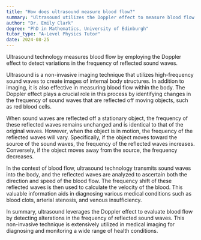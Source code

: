 ```yaml
---
title: "How does ultrasound measure blood flow?"
summary: "Ultrasound utilizes the Doppler effect to measure blood flow by detecting frequency changes in reflected sound waves. This technique provides insights into circulation and vascular health."
author: "Dr. Emily Clark"
degree: "PhD in Mathematics, University of Edinburgh"
tutor_type: "A-Level Physics Tutor"
date: 2024-08-25
---
```


Ultrasound technology measures blood flow by employing the Doppler effect to detect variations in the frequency of reflected sound waves.

Ultrasound is a non-invasive imaging technique that utilizes high-frequency sound waves to create images of internal body structures. In addition to imaging, it is also effective in measuring blood flow within the body. The Doppler effect plays a crucial role in this process by identifying changes in the frequency of sound waves that are reflected off moving objects, such as red blood cells.

When sound waves are reflected off a stationary object, the frequency of these reflected waves remains unchanged and is identical to that of the original waves. However, when the object is in motion, the frequency of the reflected waves will vary. Specifically, if the object moves toward the source of the sound waves, the frequency of the reflected waves increases. Conversely, if the object moves away from the source, the frequency decreases.

In the context of blood flow, ultrasound technology transmits sound waves into the body, and the reflected waves are analyzed to ascertain both the direction and speed of the blood flow. The frequency shift of these reflected waves is then used to calculate the velocity of the blood. This valuable information aids in diagnosing various medical conditions such as blood clots, arterial stenosis, and venous insufficiency.

In summary, ultrasound leverages the Doppler effect to evaluate blood flow by detecting alterations in the frequency of reflected sound waves. This non-invasive technique is extensively utilized in medical imaging for diagnosing and monitoring a wide range of health conditions.
    